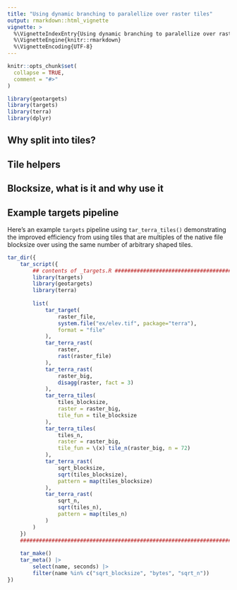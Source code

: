 ```yaml
---
title: "Using dynamic branching to paralellize over raster tiles"
output: rmarkdown::html_vignette
vignette: >
  %\VignetteIndexEntry{Using dynamic branching to paralellize over raster tiles}
  %\VignetteEngine{knitr::rmarkdown}
  %\VignetteEncoding{UTF-8}
---
```


```r
knitr::opts_chunk$set(
  collapse = TRUE,
  comment = "#>"
)
```

```r
library(geotargets)
library(targets)
library(terra)
library(dplyr)
```

## Why split into tiles?

## Tile helpers

## Blocksize, what is it and why use it

## Example targets pipeline

Here's an example `targets` pipeline using `tar_terra_tiles()` demonstrating the improved efficiency from using tiles that are multiples of the native file blocksize over using the same number of arbitrary shaped tiles.

```r
tar_dir({
    tar_script({
        ## contents of _targets.R ##############################################
        library(targets)
        library(geotargets)
        library(terra)
        
        list(
            tar_target(
                raster_file,
                system.file("ex/elev.tif", package="terra"),
                format = "file"
            ),
            tar_terra_rast(
                raster,
                rast(raster_file)
            ),
            tar_terra_rast(
                raster_big,
                disagg(raster, fact = 3)
            ),
            tar_terra_tiles(
                tiles_blocksize,
                raster = raster_big,
                tile_fun = tile_blocksize
            ),
            tar_terra_tiles(
                tiles_n,
                raster = raster_big,
                tile_fun = \(x) tile_n(raster_big, n = 72)
            ),
            tar_terra_rast(
                sqrt_blocksize,
                sqrt(tiles_blocksize),
                pattern = map(tiles_blocksize)
            ),
            tar_terra_rast(
                sqrt_n,
                sqrt(tiles_n),
                pattern = map(tiles_n)
            )
        )
    })
    ############################################################################
    
    tar_make()
    tar_meta() |>
        select(name, seconds) |> 
        filter(name %in% c("sqrt_blocksize", "bytes", "sqrt_n"))
})
```

